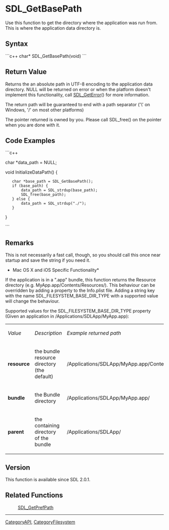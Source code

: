 <!-- pragma section-numbers off -->
<!-- pragma camelcase off -->

= SDL_GetBasePath =
Use this function to get the directory where the application was run from.  This is where the application data directory is.


== Syntax ==
```c++
char* SDL_GetBasePath(void)
```

== Return Value ==
Returns the an absolute path in UTF-8 encoding to the application data directory. NULL will be returned on error or when the platform doesn't implement this functionality, call [[SDL_GetError]]() for more information.

The return path will be guaranteed to end with a path separator ('\' on Windows, '/' on most other platforms)

The pointer returned is owned by you. Please call SDL_free() on the pointer when you are done with it. 

== Code Examples ==
```c++

char *data_path = NULL;

void InitializeDataPath() {
    char *base_path = SDL_GetBasePath();
    if (base_path) {
        data_path = SDL_strdup(base_path);
        SDL_free(base_path);
    } else {
        data_path = SDL_strdup("./");
    }
}

```


== Remarks ==

This is not necessarily a fast call, though, so you should call this once near startup and save the string if you need it.

*Mac OS X and iOS Specific Functionality*
If the application is in a ".app" bundle, this function returns the Resource directory (e.g. MyApp.app/Contents/Resources/). This behaviour can be overridden by adding a property to the Info.plist file. Adding a string key with the name SDL_FILESYSTEM_BASE_DIR_TYPE with a supported value will change the behaviour. 

Supported values for the SDL_FILESYSTEM_BASE_DIR_TYPE property (Given an application in /Applications/SDLApp/MyApp.app):

{|
|''Value''
|''Description''
|''Example returned path''
|-
|'''resource'''
|the bundle resource directory (the default)
|/Applications/SDLApp/MyApp.app/Contents/Resources
|-
|'''bundle'''
|the Bundle directory
|/Applications/SDLApp/MyApp.app/
|-
|'''parent'''
|the containing directory of the bundle
|/Applications/SDLApp/
|}

== Version ==
This function is available since SDL 2.0.1.

== Related Functions ==
:[[SDL_GetPrefPath]]

----
[[CategoryAPI]], [[CategoryFilesystem]]
